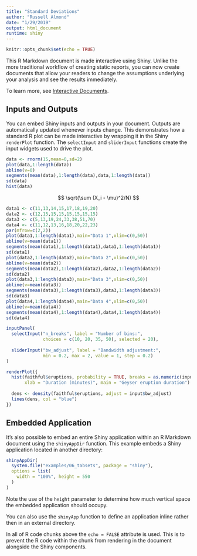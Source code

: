 ```yaml
---
title: "Standard Deviations"
author: "Russell Almond"
date: "1/29/2019"
output: html_document
runtime: shiny
---
```


```r
knitr::opts_chunk$set(echo = TRUE)
```

This R Markdown document is made interactive using Shiny. Unlike the more traditional workflow of creating static reports, you can now create documents that allow your readers to change the assumptions underlying your analysis and see the results immediately. 

To learn more, see [Interactive Documents](http://rmarkdown.rstudio.com/authoring_shiny.html).

## Inputs and Outputs

You can embed Shiny inputs and outputs in your document. Outputs are automatically updated whenever inputs change.  This demonstrates how a standard R plot can be made interactive by wrapping it in the Shiny `renderPlot` function. The `selectInput` and `sliderInput` functions create the input widgets used to drive the plot.

```r
data <- rnorm(15,mean=0,sd=2)
plot(data,1:length(data))
abline(v=0)
segments(mean(data),1:length(data),data,1:length(data))
sd(data)
hist(data)
```
$$ \sqrt(\sum (X_i - \mu)^2/N) $$

```r
data1 <- c(11,13,14,15,17,18,19,20)
data2 <- c(12,15,15,15,15,15,15,15)
data3 <- c(5,13,19,24,33,38,51,70)
data4 <- c(11,12,13,16,18,20,22,23)
par(mfrow=c(2,2))
plot(data1,1:length(data1),main="Data 1",xlim=c(0,50))
abline(v=mean(data1))
segments(mean(data1),1:length(data1),data1,1:length(data1))
sd(data1)
plot(data2,1:length(data2),main="Data 2",xlim=c(0,50))
abline(v=mean(data2))
segments(mean(data2),1:length(data2),data2,1:length(data2))
sd(data2)
plot(data3,1:length(data3),main="Data 3",xlim=c(0,50))
abline(v=mean(data3))
segments(mean(data3),1:length(data3),data3,1:length(data3))
sd(data3)
plot(data4,1:length(data4),main="Data 4",xlim=c(0,50))
abline(v=mean(data4))
segments(mean(data4),1:length(data4),data4,1:length(data4))
sd(data4)
```


```r
inputPanel(
  selectInput("n_breaks", label = "Number of bins:",
              choices = c(10, 20, 35, 50), selected = 20),
  
  sliderInput("bw_adjust", label = "Bandwidth adjustment:",
              min = 0.2, max = 2, value = 1, step = 0.2)
)

renderPlot({
  hist(faithful$eruptions, probability = TRUE, breaks = as.numeric(input$n_breaks),
       xlab = "Duration (minutes)", main = "Geyser eruption duration")
  
  dens <- density(faithful$eruptions, adjust = input$bw_adjust)
  lines(dens, col = "blue")
})
```

## Embedded Application

It's also possible to embed an entire Shiny application within an R Markdown document using the `shinyAppDir` function. This example embeds a Shiny application located in another directory:

```r
shinyAppDir(
  system.file("examples/06_tabsets", package = "shiny"),
  options = list(
    width = "100%", height = 550
  )
)
```

Note the use of the `height` parameter to determine how much vertical space the embedded application should occupy.

You can also use the `shinyApp` function to define an application inline rather then in an external directory.

In all of R code chunks above the `echo = FALSE` attribute is used. This is to prevent the R code within the chunk from rendering in the document alongside the Shiny components.




